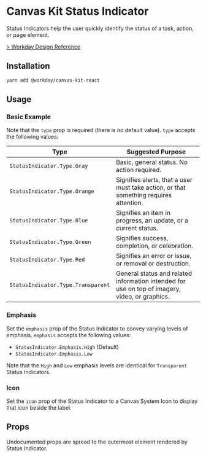 


<Meta title="Components/Indicators/Status Indicator/React" component={StatusIndicator} />

# Canvas Kit Status Indicator

Status Indicators help the user quickly identify the status of a task, action, or page element.

[> Workday Design Reference](https://design.workday.com/components/indicators/status-indicators)

## Installation

```sh
yarn add @workday/canvas-kit-react
```

## Usage

### Basic Example

<ExampleCodeBlock code={Basic} />

Note that the `type` prop is required (there is no default value). `type` accepts the following
values:

| Type                               | Suggested Purpose                                                                              |
| ---------------------------------- | ---------------------------------------------------------------------------------------------- |
| `StatusIndicator.Type.Gray`        | Basic, general status. No action required.                                                     |
| `StatusIndicator.Type.Orange`      | Signifies alerts, that a user must take action, or that something requires attention.          |
| `StatusIndicator.Type.Blue`        | Signifies an item in progress, an update, or a current status.                                 |
| `StatusIndicator.Type.Green`       | Signifies success, completion, or celebration.                                                 |
| `StatusIndicator.Type.Red`         | Signifies an error or issue, or removal or destruction.                                        |
| `StatusIndicator.Type.Transparent` | General status and related information intended for use on top of imagery, video, or graphics. |

### Emphasis

Set the `emphasis` prop of the Status Indicator to convey varying levels of emphasis. `emphasis`
accepts the following values:

- `StatusIndicator.Emphasis.High` (Default)
- `StatusIndicator.Emphasis.Low`

<ExampleCodeBlock code={Emphasis} />

Note that the `High` and `Low` emphasis levels are identical for `Transparent` Status Indicators.

### Icon

Set the `icon` prop of the Status Indicator to a Canvas System Icon to display that icon beside the
label.

<ExampleCodeBlock code={Icon} />

## Props

Undocumented props are spread to the outermost element rendered by Status Indicator.

<ArgsTable of={StatusIndicator} />
